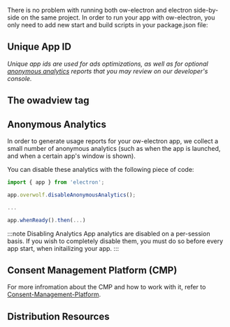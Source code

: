There is no problem with running both ow-electron and electron side-by-side on the same project. In order to run your app with ow-electron,
you only need to add new start and build scripts in your package.json file:


<StartAndBuild/>

## Unique App ID


*Unique app ids are used for ads optimizations, as well as for optional [anonymous analytics](#anonymous-analytics) reports that you may review on our developer's console.*

<AppAndAuthorName/>

## The owadview tag


<OverwolfAdView/>

## Anonymous Analytics

In order to generate usage reports for your ow-electron app, we collect a small number of anonymous analytics (such as when the app is launched,
and when a certain app's window is shown).

You can disable these analytics with the following piece of code:

```js
import { app } from 'electron';

app.overwolf.disableAnonymousAnalytics();

...

app.whenReady().then(...)
```

:::note Disabling Analytics
App analytics are disabled on a per-session basis. If you wish to completely disable them, you must do so before every app start, when initailizing your app.
:::

## Consent Management Platform (CMP)



<CMPIntro/>

For more infromation about the CMP and how to work with it, refer to [Consent-Management-Platform](ow-electron/consent-management-platform).


## Distribution Resources


<Distribution/>